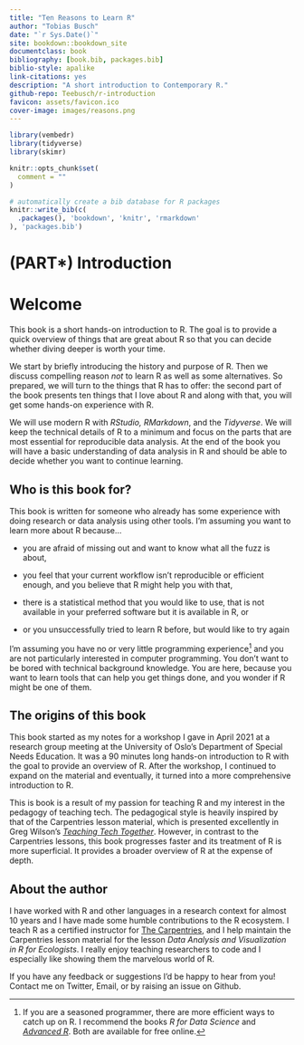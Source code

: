 ```yaml
---
title: "Ten Reasons to Learn R"
author: "Tobias Busch"
date: "`r Sys.Date()`"
site: bookdown::bookdown_site
documentclass: book
bibliography: [book.bib, packages.bib]
biblio-style: apalike
link-citations: yes
description: "A short introduction to Contemporary R."
github-repo: Teebusch/r-introduction
favicon: assets/favicon.ico
cover-image: images/reasons.png
---
```


```r
library(vembedr)
library(tidyverse)
library(skimr)

knitr::opts_chunk$set(
  comment = ""
)
```

```r
# automatically create a bib database for R packages
knitr::write_bib(c(
  .packages(), 'bookdown', 'knitr', 'rmarkdown'
), 'packages.bib')
```

# (PART\*) Introduction {.unnumbered}

# Welcome {.unnumbered}

This book is a short hands-on introduction to R. The goal is to provide a quick overview
of things that are great about R so that you can decide whether diving deeper is worth
your time.

We start by briefly introducing the history and purpose of R. Then we discuss compelling
reason *not* to learn R as well as some alternatives. So prepared, we will turn to the
things that R has to offer: the second part of the book presents ten things that I love
about R and along with that, you will get some hands-on experience with R.

We will use modern R with *RStudio, RMarkdown*, and the *Tidyverse*. We will keep the
technical details of R to a minimum and focus on the parts that are most essential for
reproducible data analysis. At the end of the book you will have a basic understanding of
data analysis in R and should be able to decide whether you want to continue learning.

## Who is this book for? {.unnumbered}

This book is written for someone who already has some experience with doing research or
data analysis using other tools. I'm assuming you want to learn more about R because...

-   you are afraid of missing out and want to know what all the fuzz is about,

-   you feel that your current workflow isn't reproducible or efficient enough, and you
    believe that R might help you with that,

-   there is a statistical method that you would like to use, that is not available in
    your preferred software but it is available in R, or

-   or you unsuccessfully tried to learn R before, but would like to try again

I'm assuming you have no or very little programming experience[^index-1] and you are not
particularly interested in computer programming. You don't want to be bored with technical
background knowledge. You are here, because you want to learn tools that can help you get
things done, and you wonder if R might be one of them.

[^index-1]: If you are a seasoned programmer, there are more efficient ways to catch up on
    R. I recommend the books *R for Data Science* and [*Advanced
    R*](https://adv-r.hadley.nz/index.html). Both are available for free online.

## The origins of this book {.unnumbered}

This book started as my notes for a workshop I gave in April 2021 at a research group
meeting at the University of Oslo's Department of Special Needs Education. It was a 90
minutes long hands-on introduction to R with the goal to provide an overview of R. After
the workshop, I continued to expand on the material and eventually, it turned into a more
comprehensive introduction to R.

This is book is a result of my passion for teaching R and my interest in the pedagogy of
teaching tech. The pedagogical style is heavily inspired by that of the Carpentries lesson
material, which is presented excellently in Greg Wilson's [*Teaching Tech
Together*](https://teachtogether.tech/). However, in contrast to the Carpentries lessons,
this book progresses faster and its treatment of R is more superficial. It provides a
broader overview of R at the expense of depth.

## About the author {.unnumbered}

I have worked with R and other languages in a research context for almost 10 years and I
have made some humble contributions to the R ecosystem. I teach R as a certified
instructor for [The
Carpentries](https://www.ub.uio.no/english/writing-publishing/dsc/carpentry-uio/), and I
help maintain the Carpentries lesson material for the lesson *Data Analysis and
Visualization in R for Ecologists*. I really enjoy teaching researchers to code and I
especially like showing them the marvelous world of R.

If you have any feedback or suggestions I'd be happy to hear from you! Contact me on
Twitter, Email, or by raising an issue on Github.
